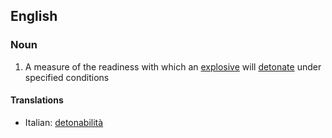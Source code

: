 ==English==

===Noun===
{{en-noun|detonabilities}}

# A measure of the readiness with which an [[explosive]] will [[detonate]] under specified conditions

====Translations====
{{top}}
*Italian: [[detonabilità]] {{f}}
{{mid}}

{{bottom}}